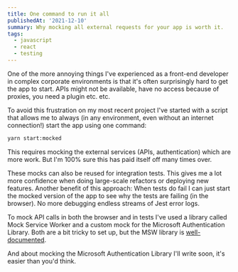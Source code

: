 ```yaml
---
title: One command to run it all
publishedAt: '2021-12-10'
summary: Why mocking all external requests for your app is worth it.
tags:
  - javascript
  - react
  - testing
---
```


One of the more annoying things I've experienced as a front-end developer in complex corporate environments is that it's often surprisingly hard to get the app to start. APIs might not be available, have no access because of proxies, you need a plugin etc. etc.

To avoid this frustration on my most recent project I've started with a script that allows me to always (in any environment, even without an internet connection!) start the app using one command:

```bash
yarn start:mocked
```

This requires mocking the external services (APIs, authentication) which are more work. But I'm 100% sure this has paid itself off many times over.

These mocks can also be reused for integration tests. This gives me a lot more confidence when doing large-scale refactors or deploying new features. Another benefit of this approach: When tests do fail I can just start the mocked version of the app to see why the tests are failing (in the browser). No more debugging endless streams of Jest error logs.

To mock API calls in both the browser and in tests I've used a library called Mock Service Worker and a custom mock for the Microsoft Authentication Library. Both are a bit tricky to set up, but the MSW library is [well-documented](https://mswjs.io/).

And about mocking the Microsoft Authentication Library I'll write soon, it's easier than you'd think.
